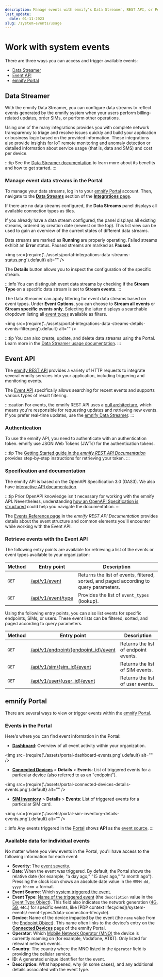 ```yaml
---
description: Manage events with emnify's Data Streamer, REST API, or Portal
last_update:
  date: 01-11-2023
slug: /system-events/usage
---
```


# Work with system events

There are three ways you can access and trigger available events:

- [Data Streamer](#data-streamer)
- [Event API](#event-api)
- [emnify Portal](#emnify-portal)

## Data Streamer

With the emnify Data Streamer, you can configure data streams to reflect events generated by the emnify system when your users perform billing-related updates, order SIMs, or perform other operations.

Using one of the many integrations provides you with complete network transparency to triage and resolve issues quickly and build your application or business logic based on the provided information.
These integrations also provide insights for IoT remote monitoring and anomaly detection or detailed information about service usage (that is, data and SMS) and cost per device.

:::tip
See the [Data Streamer documentation](/multicloud-data-streamer) to learn more about its benefits and how to get started.
:::

### Manage event data streams in the Portal

To manage your data streams, log in to your [emnify Portal](https://portal.emnify.com/) account.
Then, navigate to the [**Data Streams**](https://portal.emnify.com/integrations#data-streams) section of the [**Integrations** page](https://portal.emnify.com/integrations).

If there are no data streams configured, the **Data Streams** panel displays all available connection types as tiles.

If you already have a data stream configured, the panel displays all existing streams, ordered by creation date (newest on the top).
This list view can be used to gain an overview of the current states of different data streams.

Data streams are marked as **Running** are properly operating.
Failed streams exhibit an **Error** status.
Paused streams are marked as **Paused**.

<img
  src={require('../assets/portal-integrations-data-streams-status.png').default}
  alt=""
/>

The **Details** button allows you to inspect the configuration of the specific stream.

:::info
You can distinguish event data streams by checking if the **Stream Type** on a specific data stream is set to **Stream events**.
:::

The Data Streamer can apply filtering for event data streams based on event types.
Under **Event Options**, you can choose to **Stream all events** or **Stream specific events only**.
Selecting the latter displays a searchable dropdown listing all [event types](/system-events/event-types) available as filters.

<img
  src={require('../assets/portal-integrations-data-streams-details-events-filter.png').default}
  alt=""
/>

:::tip
You can also create, update, and delete data streams using the Portal.
Learn more in the [Data Streamer usage documentation](/multicloud-data-streamer/usage#data-streamer-in-the-portal).
:::

## Event API

The [emnify REST API](/rest) provides a variety of HTTP requests to integrate several emnify services into your application, including triggering and monitoring events.

The [Event API](#retrieve-events-with-the-event-api) specifically allows searching for recent events and supports various types of result filtering.

:::caution
For events, the emnify REST API uses a [pull architecture](https://dev.to/anubhavitis/push-vs-pull-api-architecture-1djo), which means you're responsible for requesting updates and retrieving new events.
If you prefer real-time updates, use the [emnify Data Streamer](#data-streamer).
:::

### Authentication

To use the emnify API, you need to authenticate with an authentication token.
emnify use JSON Web Tokens (JWTs) for the authentication tokens.

:::tip
The [Getting Started guide in the _emnify REST API Documentation_](https://cdn.emnify.net/api/doc/getting-started.html) provides step-by-step instructions for retrieving your token.
:::

### Specification and documentation

The emnify API is based on the OpenAPI Specification 3.0 (OAS3).
We also have [interactive API documentation](https://cdn.emnify.net/api/doc/swagger.html).

:::tip
Prior OpenAPI knowledge isn't necessary for working with the emnify API.
Nevertheless, understanding [how an OpenAPI Specification is structured](https://oai.github.io/Documentation/specification.html) could help you navigate the documentation.
:::

The [Events Reference page](https://cdn.emnify.net/api/doc/event.html) in the _emnify REST API Documentation_ provides details about the event structure and common elements you'll encounter while working with the Event API.

### Retrieve events with the Event API

The following entry points are available for retrieving a list of the events or event types available to your organization:

| Method   | Entry point     | Description   |
| -------- | --------------- | ------------- |
| `GET`    | [/api/v1/event](https://cdn.emnify.net/api/doc/swagger.html#/Events/GetEvents)  | Returns the list of events, filtered, sorted, and paged according to query parameters. |
| `GET`    | [/api/v1/event/type](https://cdn.emnify.net/api/doc/swagger.html#/Events/EventTypeGet)  | Provides the list of `event_types` (lookup). |

Using the following entry points, you can also list events for specific endpoints, SIMs, or users.
These event lists can be filtered, sorted, and paged according to query parameters.

| Method   | Entry point     | Description   |
| -------- | --------------- | ------------- |
| `GET`    | [/api/v1/endpoint/\{endpoint_id\}/event](https://cdn.emnify.net/api/doc/swagger.html#/Endpoint/EndpointEventsByID)  | Returns the list of endpoint events. |
| `GET`    | [/api/v1/sim/\{sim_id\}/event](https://cdn.emnify.net/api/doc/swagger.html#/SIM/SimEventPagePerPageSortBySimIdAndQGet)  | Returns the list of SIM events. |
| `GET`    | [/api/v1/user/\{user_id\}/event](https://cdn.emnify.net/api/doc/swagger.html#/User%20Management/UserEventPagePerPageSortByUserIdAndQGet)  | Returns the list of user events. |

## emnify Portal

There are several ways to view or trigger events within the [emnify Portal](https://portal.emnify.com/).

### Events in the Portal

Here's where you can find event information in the Portal:

- [**Dashboard**](https://portal.emnify.com/): Overview of all event activity within your organization.

<img
  src={require('./assets/portal-dashboard-events.png').default}
  alt=""
/>

- [**Connected Devices**](https://portal.emnify.com/connected-devices)&nbsp;<span aria-label="and then">></span> **Details**&nbsp;<span aria-label="and then">></span> **Events**: List of triggered events for a particular device (also referred to as an "endpoint").

<img
  src={require('./assets/portal-connected-devices-details-events.png').default}
  alt=""
/>

- [**SIM Inventory**](https://portal.emnify.com/sim-inventory)&nbsp;<span aria-label="and then">></span> **Details**&nbsp;<span aria-label="and then">></span> **Events**: List of triggered events for a particular SIM card.

<img
  src={require('./assets/portal-sim-inventory-details-events.png').default}
  alt=""
/>

:::info
Any events triggered in the [Portal](https://portal.emnify.com/) shows **API** as the [event source](/system-events#event-source).
:::

### Available data for individual events

No matter where you view events in the Portal, you'll have access to the following information for each event:

- **Severity**: The [event severity](/system-events#event-severity).
- **Date**: When the event was triggered. By default, the Portal shows the relative date (for example, "a day ago," "15 days ago," "a month ago").
Pressing the clock icon shows an absolute date value in the `MMMM dd, yyyy hh:mm a` format.
- **Event Source**: Which [system triggered the event](/system-events#event-source).
- **Event Type**: [Name of the triggered event](/system-events/event-types) (the `description` value in the [Event Type Object](https://cdn.emnify.net/api/doc/event.html#event-type-object)).
This field also indicates the network generation ([4G](https://www.emnify.com/iot-glossary/4g), [5G](https://www.emnify.com/iot-glossary/5g), etc.) for specific events, like [PDP context lifecycles](/system-events/  event-types#data-connection-lifecycle).
- **Device**: Name of the device impacted by the event (the `name` value from the [Endpoint Object](https://cdn.emnify.net/api/doc/event.html#endpoint-object)).
This name often links to the device's entry on the [**Connected Devices**](https://portal.emnify.com/connected-devices) page of the emnify Portal.
- **Operator**: Which [Mobile Network Operator (MNO)](https://www.emnify.com/iot-glossary/mno) the device is currently roaming on (for example, Vodafone, AT&T).
Only listed for relevant network events.
- **Country**: The country where the MNO listed in the `Operator` field is providing the cellular service.
- **ID**: A generated unique identifier for the event.
- **Description**: What happened, why (in some cases), and any additional details associated with the event type.
